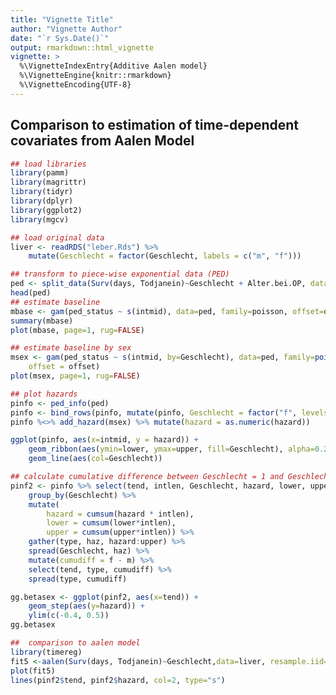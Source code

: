 ```yaml
---
title: "Vignette Title"
author: "Vignette Author"
date: "`r Sys.Date()`"
output: rmarkdown::html_vignette
vignette: >
  %\VignetteIndexEntry{Additive Aalen model}
  %\VignetteEngine{knitr::rmarkdown}
  %\VignetteEncoding{UTF-8}
---
```


## Comparison to estimation of time-dependent covariates from Aalen Model

```r
## load libraries
library(pamm)
library(magrittr)
library(tidyr)
library(dplyr)
library(ggplot2)
library(mgcv)

## load original data
liver <- readRDS("leber.Rds") %>%
	mutate(Geschlecht = factor(Geschlecht, labels = c("m", "f")))

## transform to piece-wise exponential data (PED)
ped <- split_data(Surv(days, Todjanein)~Geschlecht + Alter.bei.OP, data=liver, id="id")
head(ped)
## estimate baseline
mbase <- gam(ped_status ~ s(intmid), data=ped, family=poisson, offset=offset)
summary(mbase)
plot(mbase, page=1, rug=FALSE)

## estimate baseline by sex
msex <- gam(ped_status ~ s(intmid, by=Geschlecht), data=ped, family=poisson(),
	offset = offset)
plot(msex, page=1, rug=FALSE)

## plot hazards
pinfo <- ped_info(ped)
pinfo <- bind_rows(pinfo, mutate(pinfo, Geschlecht = factor("f", levels=c("f", "m"))))
pinfo %<>% add_hazard(msex) %>% mutate(hazard = as.numeric(hazard))

ggplot(pinfo, aes(x=intmid, y = hazard)) +
	geom_ribbon(aes(ymin=lower, ymax=upper, fill=Geschlecht), alpha=0.2) +
	geom_line(aes(col=Geschlecht))

## calculate cumulative difference between Geschlecht = 1 and Geschlecht = 0
pinf2 <- pinfo %>% select(tend, intlen, Geschlecht, hazard, lower, upper) %>%
	group_by(Geschlecht) %>%
	mutate(
		hazard = cumsum(hazard * intlen),
		lower = cumsum(lower*intlen),
		upper = cumsum(upper*intlen)) %>%
	gather(type, haz, hazard:upper) %>%
	spread(Geschlecht, haz) %>%
	mutate(cumudiff = f - m) %>%
	select(tend, type, cumudiff) %>%
	spread(type, cumudiff)

gg.betasex <- ggplot(pinf2, aes(x=tend)) +
	geom_step(aes(y=hazard)) +
	ylim(c(-0.4, 0.5))
gg.betasex

##  comparison to aalen model
library(timereg)
fit5 <-aalen(Surv(days, Todjanein)~Geschlecht,data=liver, resample.iid=1)
plot(fit5)
lines(pinf2$tend, pinf2$hazard, col=2, type="s")
```